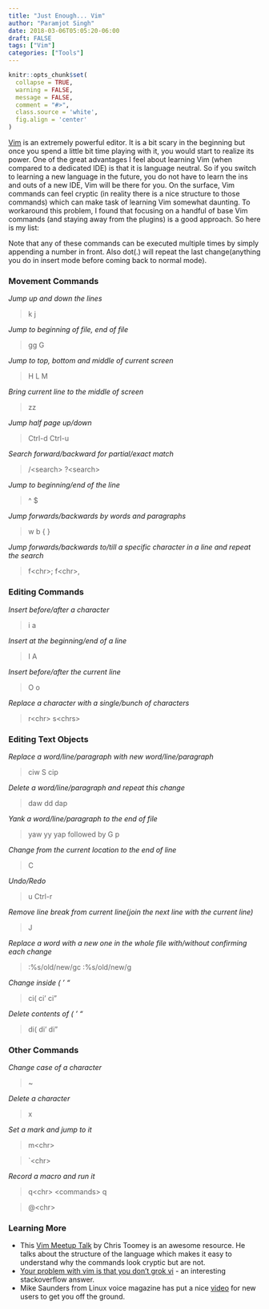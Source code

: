 ```yaml
---
title: "Just Enough... Vim"
author: "Paramjot Singh"
date: 2018-03-06T05:05:20-06:00
draft: FALSE
tags: ["Vim"]
categories: ["Tools"]
---
```


```r
knitr::opts_chunk$set(
  collapse = TRUE,
  warning = FALSE,
  message = FALSE,
  comment = "#>",
  class.source = 'white',
  fig.align = 'center'
)
```
[Vim](https://www.vim.org/) is an extremely powerful editor. It is a bit scary in the beginning but once you spend a little bit time playing with it, you would start to realize its power. One of the great advantages I feel about learning Vim (when compared to a dedicated IDE) is that it is language neutral. So if you switch to learning a new language in the future, you do not have to learn the ins and outs of a new IDE, Vim will be there for you. On the surface, Vim commands can feel cryptic (in reality there is a nice structure to those commands) which can make task of learning Vim somewhat daunting. To workaround this problem, I found that focusing on a handful of base Vim commands (and staying away from the plugins) is a good approach. So here is my list:

Note that any of these commands can be executed multiple times by simply appending a number in front. Also dot(.) will repeat the last change(anything you do in insert mode before coming back to normal mode).

### Movement Commands

*Jump up and down the lines*

> k j

*Jump to beginning of file, end of file*

> gg G

*Jump to top, bottom and middle of current screen*

> H L M

*Bring current line to the middle of screen*

> zz

*Jump half page up/down*

> Ctrl-d Ctrl-u

*Search forward/backward for partial/exact match*

> /\<search> ?\<search>

*Jump to beginning/end of the line*

> ^ $

*Jump forwards/backwards by words and paragraphs*

> w b { }

*Jump forwards/backwards to/till a specific character in a line and repeat the search*

> f\<chr>; f\<chr>,

### Editing Commands

*Insert before/after a character*

> i a

*Insert at the beginning/end of a line*

> I A

*Insert before/after the current line*

> O o

*Replace a character with a single/bunch of characters*

> r\<chr> s\<chrs>

### Editing Text Objects

*Replace a word/line/paragraph with new word/line/paragraph*

> ciw S cip 

*Delete a word/line/paragraph and repeat this change*

> daw dd dap

*Yank a word/line/paragraph to the end of file*

> yaw yy yap followed by G p

*Change from the current location to the end of line*

> C

*Undo/Redo*

> u Ctrl-r

*Remove line break from current line(join the next line with the current line)*

> J 

*Replace a word with a new one in the whole file with/without confirming each change*

> :%s/old/new/gc :%s/old/new/g

*Change inside ( ' "*

> ci( ci' ci"

*Delete contents of ( ' "*

> di( di' di"

### Other Commands

*Change case of a character*

> ~

*Delete a character*

> x

*Set a mark and jump to it*

> m\<chr>

> `\<chr>

*Record a macro and run it*

> q\<chr> \<commands> q 

> @\<chr>

### Learning More

* This [Vim Meetup Talk](https://www.youtube.com/watch?v=wlR5gYd6um0) by Chris Toomey is an awesome resource. He talks about the structure of the language which makes it easy to understand why the commands look cryptic but are not.
* [Your problem with vim is that you don't grok vi](https://stackoverflow.com/questions/1218390/what-is-your-most-productive-shortcut-with-vim/1220118#1220118) - an interesting stackoverflow answer.
* Mike Saunders from Linux voice magazine has put a nice [video](https://www.youtube.com/watch?v=rfl9KQb_HVk) for new users to get you off the ground.
